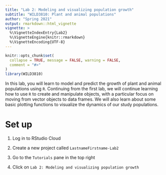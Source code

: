```yaml
---
title: "Lab 2: Modeling and visualizing population growth"
subtitle: "WILD3810: Plant and animal populations"
author: "Spring 2021"
output: rmarkdown::html_vignette
vignette: >
  %\VignetteIndexEntry{Lab2}
  %\VignetteEngine{knitr::rmarkdown}
  %\VignetteEncoding{UTF-8}
---
```


```r
knitr::opts_chunk$set(
  collapse = TRUE, message = FALSE, warning = FALSE,
  comment = "#>"
)
library(WILD3810)
```


In this lab, you will learn to model and predict the growth of plant and animal populations using `R`. Continuing from the first lab, we will continue learning how to use `R` to create and manipulate objects, with a particular focus on moving from vector objects to data frames. We will also learn about some basic plotting functions to visualize the dynamics of our study populations. 

# Set up

1) Log in to RStudio Cloud

2) Create a new project called `LastnameFirstname-Lab2`

3) Go to the `Tutorials` pane in the top right

4) Click on `Lab 2: Modeling and visualizing population growth`
